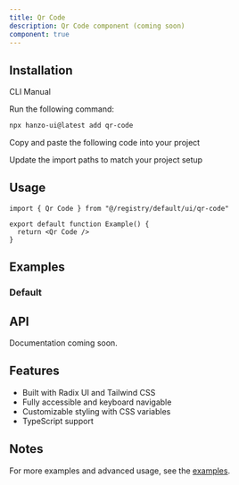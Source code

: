 ```yaml
---
title: Qr Code
description: Qr Code component (coming soon)
component: true
---
```


<ComponentPreview name="qr-code-demo" />

## Installation

<Tabs defaultValue="cli">

<TabsList>
  <TabsTrigger value="cli">CLI</TabsTrigger>
  <TabsTrigger value="manual">Manual</TabsTrigger>
</TabsList>

<TabsContent value="cli">

<Steps>

<Step>Run the following command:</Step>

```bash
npx hanzo-ui@latest add qr-code
```

</Steps>

</TabsContent>

<TabsContent value="manual">

<Steps>

<Step>Copy and paste the following code into your project</Step>

<ComponentSource name="qr-code" />

<Step>Update the import paths to match your project setup</Step>

</Steps>

</TabsContent>

</Tabs>

## Usage

```tsx
import { Qr Code } from "@/registry/default/ui/qr-code"

export default function Example() {
  return <Qr Code />
}
```

## Examples

### Default

<ComponentPreview name="qr-code-demo" />

## API

Documentation coming soon.

## Features

- Built with Radix UI and Tailwind CSS
- Fully accessible and keyboard navigable
- Customizable styling with CSS variables
- TypeScript support

## Notes

For more examples and advanced usage, see the [examples](/examples).
